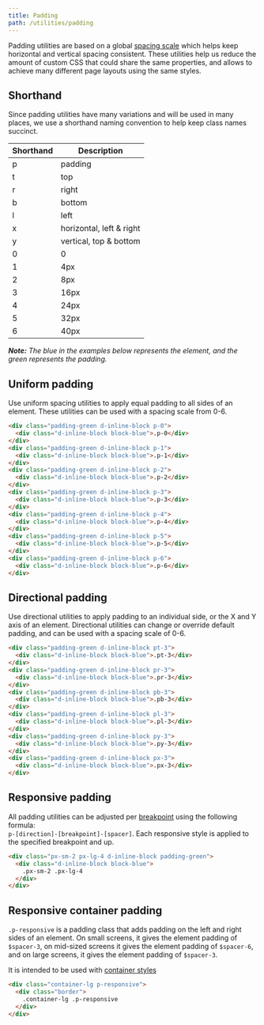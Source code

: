 ```yaml
---
title: Padding
path: /utilities/padding
---
```


Padding utilities are based on a global [spacing scale](/css/support/spacing) which helps keep horizontal and vertical spacing consistent. These utilities help us reduce the amount of custom CSS that could share the same properties, and allows to achieve many different page layouts using the same styles.

## Shorthand

Since padding utilities have many variations and will be used in many places, we use a shorthand naming convention to help keep class names succinct.

| Shorthand | Description |
| --- | --- |
| p | padding |
| t | top |
| r | right |
| b | bottom |
| l | left |
| x | horizontal, left & right |
| y | vertical, top & bottom |
| 0 | 0 |
| 1 | 4px |
| 2 | 8px |
| 3 | 16px |
| 4 | 24px |
| 5 | 32px |
| 6 | 40px |

_**Note:** The blue in the examples below represents the element, and the green represents the padding._

## Uniform padding

Use uniform spacing utilities to apply equal padding to all sides of an element. These utilities can be used with a spacing scale from 0-6.

```html
<div class="padding-green d-inline-block p-0">
  <div class="d-inline-block block-blue">.p-0</div>
</div>
<div class="padding-green d-inline-block p-1">
  <div class="d-inline-block block-blue">.p-1</div>
</div>
<div class="padding-green d-inline-block p-2">
  <div class="d-inline-block block-blue">.p-2</div>
</div>
<div class="padding-green d-inline-block p-3">
  <div class="d-inline-block block-blue">.p-3</div>
</div>
<div class="padding-green d-inline-block p-4">
  <div class="d-inline-block block-blue">.p-4</div>
</div>
<div class="padding-green d-inline-block p-5">
  <div class="d-inline-block block-blue">.p-5</div>
</div>
<div class="padding-green d-inline-block p-6">
  <div class="d-inline-block block-blue">.p-6</div>
</div>
```

## Directional padding

Use directional utilities to apply padding to an individual side, or the X and Y axis of an element. Directional utilities can change or override default padding, and can be used with a spacing scale of 0-6.

```html
<div class="padding-green d-inline-block pt-3">
  <div class="d-inline-block block-blue">.pt-3</div>
</div>
<div class="padding-green d-inline-block pr-3">
  <div class="d-inline-block block-blue">.pr-3</div>
</div>
<div class="padding-green d-inline-block pb-3">
  <div class="d-inline-block block-blue">.pb-3</div>
</div>
<div class="padding-green d-inline-block pl-3">
  <div class="d-inline-block block-blue">.pl-3</div>
</div>
<div class="padding-green d-inline-block py-3">
  <div class="d-inline-block block-blue">.py-3</div>
</div>
<div class="padding-green d-inline-block px-3">
  <div class="d-inline-block block-blue">.px-3</div>
</div>
```

## Responsive padding

All padding utilities can be adjusted per [breakpoint](/css/support/breakpoints) using the following formula: <br /> `p-[direction]-[breakpoint]-[spacer]`. Each responsive style is applied to the specified breakpoint and up.

```html
<div class="px-sm-2 px-lg-4 d-inline-block padding-green">
  <div class="d-inline-block block-blue">
    .px-sm-2 .px-lg-4
  </div>
</div>
```

## Responsive container padding

`.p-responsive` is a padding class that adds padding on the left and right sides of an element. On small screens, it gives the element padding of `$spacer-3`, on mid-sized screens it gives the element padding of `$spacer-6`, and on large screens, it gives the element padding of `$spacer-3`.

It is intended to be used with [container styles](/css/objects/grid#containers)

```html
<div class="container-lg p-responsive">
  <div class="border">
    .container-lg .p-responsive
  </div>
</div>
```
